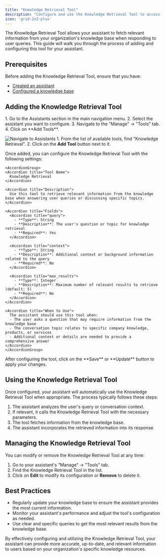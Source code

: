 ```yaml
---
title: "Knowledge Retrieval Tool"
description: "Configure and use the Knowledge Retrieval Tool to access information from your knowledge base"
icon: 'grid-2x2-plus'
---
```


The Knowledge Retrieval Tool allows your assistant to fetch relevant information from your organization's knowledge base when responding to user queries. This guide will walk you through the process of adding and configuring this tool for your assistant.

## Prerequisites

Before adding the Knowledge Retrieval Tool, ensure that you have:

- [Created an assistant](/assistants/create-assistant)
- [Configured a knowledge base](/assistants/add-knowledge)

## Adding the Knowledge Retrieval Tool

<Steps>
  <Step title="Navigate to Your Assistant">
    1. Go to the Assistants section in the main navigation menu.
    2. Select the assistant you want to configure.
    3. Navigate to the "Manage" -> "Tools" tab.
    4. Click on **Add Tools**.
  </Step>

  <Step title="Select the Knowledge Retrieval Tool">

  ![Navigate to Assistants](/images/assistant/tools/knowledge-tool.png)
    1. From the list of available tools, find "Knowledge Retrieval".
    2. Click on the **Add Tool** button next to it.
  </Step>

  <Step title="Configure the Tool">
    Once added, you can configure the Knowledge Retrieval Tool with the following settings:
    
    <AccordionGroup>
    <Accordion title="Tool Name">
      Knowledge Retrieval
    </Accordion>

    <Accordion title="Description">
      Use this tool to retrieve relevant information from the knowledge base when answering user queries or discussing specific topics.
    </Accordion>

    <Accordion title="Fields">
      <Accordion title="query">
        - **Type**: String
        - **Description**: The user's question or topic for knowledge retrieval
        - **Required**: Yes
      </Accordion>

      <Accordion title="context">
        - **Type**: String
        - **Description**: Additional context or background information related to the query
        - **Required**: No
      </Accordion>

      <Accordion title="max_results">
        - **Type**: Integer
        - **Description**: Maximum number of relevant results to retrieve (default: 5)
        - **Required**: No
      </Accordion>
    </Accordion>

    <Accordion title="When to Use">
      The assistant should use this tool when:
      - The user asks a question that may require information from the knowledge base
      - The conversation topic relates to specific company knowledge, products, or services
      - Additional context or details are needed to provide a comprehensive answer
    </Accordion>
    </AccordionGroup>
  </Step>

  <Step title="Save Configuration">
    After configuring the tool, click on the **Save** or **Update** button to apply your changes.
  </Step>
</Steps>

## Using the Knowledge Retrieval Tool

Once configured, your assistant will automatically use the Knowledge Retrieval Tool when appropriate. The process typically follows these steps:

1. The assistant analyzes the user's query or conversation context.
2. If relevant, it calls the Knowledge Retrieval Tool with the necessary parameters.
3. The tool fetches information from the knowledge base.
4. The assistant incorporates the retrieved information into its response.

## Managing the Knowledge Retrieval Tool

You can modify or remove the Knowledge Retrieval Tool at any time:

1. Go to your assistant's "Manage" -> "Tools" tab.
2. Find the Knowledge Retrieval Tool in the list.
3. Click on **Edit** to modify its configuration or **Remove** to delete it.

## Best Practices

- Regularly update your knowledge base to ensure the assistant provides the most current information.
- Monitor your assistant's performance and adjust the tool's configuration as needed.
- Use clear and specific queries to get the most relevant results from the knowledge base.

By effectively configuring and utilizing the Knowledge Retrieval Tool, your assistant can provide more accurate, up-to-date, and relevant information to users based on your organization's specific knowledge resources.
